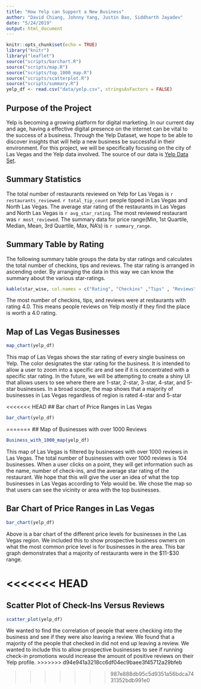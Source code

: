 ```yaml
---
title: "How Yelp can Support a New Business"
author: "David Chiang, Johnny Yang, Justin Bao, Siddharth Jayadev"
date: "5/24/2019"
output: html_document
---
```


```r
knitr::opts_chunk$set(echo = TRUE)
library("knitr")
library("leaflet")
source("scripts/barchart.R")
source("scripts/map.R")
source("scripts/top_1000_map.R")
source("scripts/scatterplot.R")
source("scripts/summary.R")
yelp_df <- read.csv("data/yelp.csv", stringsAsFactors = FALSE)
```

## Purpose of the Project
Yelp is becoming a growing platform for digital marketing. In our current day
and age, having a effective digital presence on the internet can be vital to the
success of a business. Through the Yelp Dataset, we hope to be able to discover
insights that will help a new business be successful in their environment. For 
this project, we will be specifically focusing on the city of Las Vegas and the 
Yelp data involved. The source of our data is
[Yelp Data Set](https://www.yelp.com/dataset/challenge).

## Summary Statistics 
The total number of restaurants reviewed on Yelp for Las Vegas is `r restaurants_reviewed`. `r total_tip_count` people tipped in Las Vegas and North Las Vegas. The average star rating of the restaurants in Las Vegas and North Las Vegas is `r avg_star_rating`. The most reviewed restaurant was `r most_reviewed`. The summary data for price range(Min, 1st Quartile, Median, Mean, 3rd Quartile, Max, NA's) is `r summary_range`.

## Summary Table by Rating

The following summary table groups the data by star ratings and calculates the total number of checkins, tips and reviews. The star rating is arranged in ascending order. By arranging the data in this way we can know the summary about the various star-ratings.

```r
kable(star_wise, col.names = c("Rating", "Checkins" ,"Tips" , "Reviews"))
```

The most number of checkins, tips, and reviews were at restaurants with rating 4.0. This means people reviews on Yelp mostly if they find the place is worth a 4.0 rating.

## Map of Las Vegas Businesses
```r
map_chart(yelp_df)
```
This map of Las Vegas shows the star rating of every single business on Yelp.
The color designates the star rating for the business. It is intended to allow 
a user to zoom into a specific are and see if it is concentrated with a specific star rating. In the future, we will be attempting to create a shiny UI that 
allows users to see where there are 1-star, 2-star, 3-star, 4-star, and 5-star businesses. In a broad scope, the map shows that a majority of businesses in 
Las Vegas regardless of region is rated 4-star and 5-star

<<<<<<< HEAD
## Bar chart of Price Ranges in Las Vegas
```r
bar_chart(yelp_df)
```
=======
## Map of Businesses with over 1000 Reviews
```r
Business_with_1000_map(yelp_df)
```
This map of Las Vegas is filtered by businesses with over 1000 reviews in
Las Vegas. The total number of businesses with over 1000 reviews is 
104 businesses. When a user clicks on a point, they will get information such as 
the name, number of check-ins, and the average star rating of the restaurant. 
We hope that this will give the user an idea of what the top businesses in 
Las Vegas according to Yelp would be.  We chose the map so that users can see the vicinity or area with the top businesses. 

## Bar Chart of Price Ranges in Las Vegas
```r
bar_chart(yelp_df)
```

Above is a bar chart of the different price levels for businesses in the Las
Vegas region. We included this to show prospective business owners on what 
the most common price level is for businesses in the area. This bar graph 
demonstrates that a majority of restaurants were in the $11-$30 range.

<<<<<<< HEAD
=======
## Scatter Plot of Check-Ins Versus Reviews
```r
scatter_plot(yelp_df)
```

We wanted to find the correlation of people that were checking into the business
and see if they were also leaving a review. We found that a majority of the
people that checked in did not end up leaving a review. We wanted to include 
this to allow prospective businesses to see if running check-in promotions 
would increase the amount of positive reviews on their Yelp profile.
>>>>>>> d94e941a3218cc6df04ec9baee3f45712a29bfeb


>>>>>>> 987e888db95c5d9351a56bdca7431352bdb991e0
